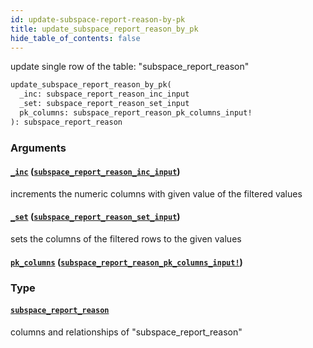 ```yaml
---
id: update-subspace-report-reason-by-pk
title: update_subspace_report_reason_by_pk
hide_table_of_contents: false
---
```


update single row of the table: "subspace_report_reason"

```graphql
update_subspace_report_reason_by_pk(
  _inc: subspace_report_reason_inc_input
  _set: subspace_report_reason_set_input
  pk_columns: subspace_report_reason_pk_columns_input!
): subspace_report_reason
```

### Arguments

#### [`_inc`](#) ([`subspace_report_reason_inc_input`](../inputs/subspace-report-reason-inc-input))

increments the numeric columns with given value of the filtered values

#### [`_set`](#) ([`subspace_report_reason_set_input`](../inputs/subspace-report-reason-set-input))

sets the columns of the filtered rows to the given values

#### [`pk_columns`](#) ([`subspace_report_reason_pk_columns_input!`](../inputs/subspace-report-reason-pk-columns-input))

### Type

#### [`subspace_report_reason`](../objects/subspace-report-reason)

columns and relationships of "subspace_report_reason"
